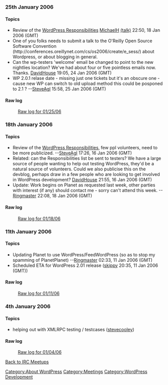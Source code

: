 ===25th January 2006===
====Topics====
* Review of the [[User:Matt/WordPress_Responsibilities|WordPress Responsibilities]]  [[User:MichaelH|MichaelH]] [[User_talk:MichaelH|(talk)]] 22:50, 18 Jan 2006 (GMT)
* One of you folks needs to submit a talk to the O'Reilly Open Source Software Convention (http://conferences.oreillynet.com/cs/os2006/create/e_sess/) about Wordpress, or about blogging in general.
* Can the wp-testers 'welcome' email be changed to point to the new nightlies location? We've had about four or five pointless emails now. Thanks. [[User:DavidHouse|DavidHouse]] 19:05, 24 Jan 2006 (GMT)
* WP 2.0.1 relase date - missing just one tickets but it's an obscure one - cause new WP can switch to old upload method this could be posponed to 2.1 ? --[[User:SteveAgl|SteveAgl]] 15:58, 25 Jan 2006 (GMT)
====Raw log====
:[[IRC_Meetups/2006/January/January25RawLog|Raw log for 01/25/06]]

===18th January 2006===
====Topics====
* Review of the [[User:Matt/WordPress_Responsibilities|WordPress Responsibilities]], few ppl volunteers, need to be more publicized. --[[User:SteveAgl|SteveAgl]] 17:26, 16 Jan 2006 (GMT)
* Related: can the Responsibilities list be sent to testers? We have a large source of people wanting to help out testing WordPress, they'd be a natural source of volunteers. Could we also publicise this on the devblog, perhaps draw in a few people who are looking to get involved in WordPress development? [[User:DavidHouse|DavidHouse]] 21:55, 16 Jan 2006 (GMT)
* Update: Work begins on Planet as requested last week, other parties with interest (if any) should contact me - sorry can't attend this week. --[[User:ringmaster|Ringmaster]] 22:08, 18 Jan 2006 (GMT)
====Raw log====
:[[IRC_Meetups/2006/January/January18RawLog|Raw log for 01/18/06]]

===11th January 2006===
====Topics====

* Updating Planet to use WordPress/FeedWordPress (so as to stop my spamming of PlanetPlanet)  --[[User:ringmaster|Ringmaster]] 02:33, 11 Jan 2006 (GMT)
* Scheduled ETA for WordPress 2.01 release ([[User:Skippy|skippy]] 20:35, 11 Jan 2006 (GMT))

====Raw log====
:[[IRC_Meetups/2006/January/January11RawLog|Raw log for 01/11/06]]

===4th January 2006===
====Topics====
* helping out with XMLRPC testing / testcases ([[stevecooley]])

====Raw log====
:[[IRC_Meetups/2006/January/January04RawLog|Raw log for 01/04/06]]

[[IRC Meetups|Back to IRC Meetups]]

[[Category:About WordPress]]
[[Category:Meetings]]
[[Category:WordPress Development]]